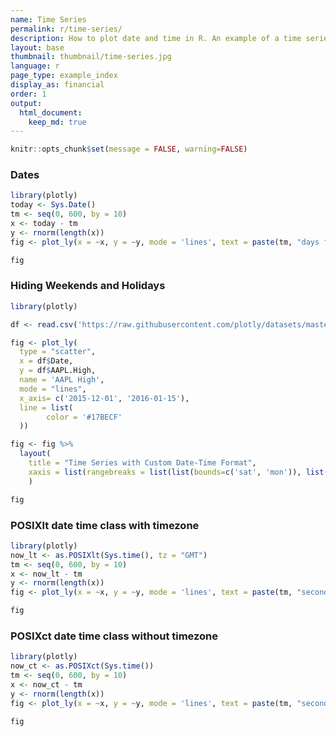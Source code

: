 ```yaml
---
name: Time Series
permalink: r/time-series/
description: How to plot date and time in R. An example of a time series plot with the POSIXct and Sys.Date classes.
layout: base
thumbnail: thumbnail/time-series.jpg
language: r
page_type: example_index
display_as: financial
order: 1
output:
  html_document:
    keep_md: true
---
```


```r
knitr::opts_chunk$set(message = FALSE, warning=FALSE)
```
### Dates

```r
library(plotly)
today <- Sys.Date()
tm <- seq(0, 600, by = 10)
x <- today - tm
y <- rnorm(length(x))
fig <- plot_ly(x = ~x, y = ~y, mode = 'lines', text = paste(tm, "days from today"))

fig
```

### Hiding Weekends and Holidays

```r
library(plotly)

df <- read.csv('https://raw.githubusercontent.com/plotly/datasets/master/finance-charts-apple.csv')

fig <- plot_ly(
  type = "scatter",
  x = df$Date, 
  y = df$AAPL.High,
  name = 'AAPL High',
  mode = "lines",
  x_axis= c('2015-12-01', '2016-01-15'),
  line = list(
        color = '#17BECF'
  )) 

fig <- fig %>%
  layout(
    title = "Time Series with Custom Date-Time Format",
    xaxis = list(rangebreaks = list(list(bounds=c('sat', 'mon')), list(values=c('2015-12-25', '2016-01-15'))))
    )

fig
```
### POSIXlt date time class with timezone

```r
library(plotly)
now_lt <- as.POSIXlt(Sys.time(), tz = "GMT")
tm <- seq(0, 600, by = 10)
x <- now_lt - tm
y <- rnorm(length(x))
fig <- plot_ly(x = ~x, y = ~y, mode = 'lines', text = paste(tm, "seconds from now in GMT"))

fig
```

### POSIXct date time class without timezone

```r
library(plotly)
now_ct <- as.POSIXct(Sys.time())
tm <- seq(0, 600, by = 10)
x <- now_ct - tm
y <- rnorm(length(x))
fig <- plot_ly(x = ~x, y = ~y, mode = 'lines', text = paste(tm, "seconds from now in", Sys.timezone()))

fig
```
